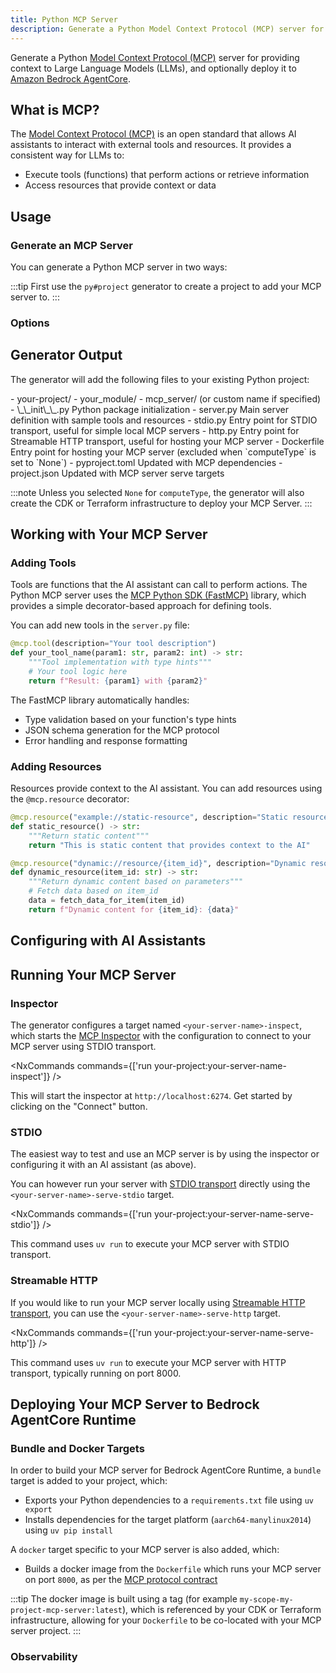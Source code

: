 ```yaml
---
title: Python MCP Server
description: Generate a Python Model Context Protocol (MCP) server for providing context to Large Language Models
---
```



Generate a Python [Model Context Protocol (MCP)](https://modelcontextprotocol.io/) server for providing context to Large Language Models (LLMs), and optionally deploy it to [Amazon Bedrock AgentCore](https://docs.aws.amazon.com/bedrock-agentcore/latest/devguide/).

## What is MCP?

The [Model Context Protocol (MCP)](https://modelcontextprotocol.io/) is an open standard that allows AI assistants to interact with external tools and resources. It provides a consistent way for LLMs to:

- Execute tools (functions) that perform actions or retrieve information
- Access resources that provide context or data

## Usage

### Generate an MCP Server

You can generate a Python MCP server in two ways:

<RunGenerator generator="py#mcp-server" />

:::tip
First use the <Link path="/guides/python-project">`py#project`</Link> generator to create a project to add your MCP server to.
:::

### Options

<GeneratorParameters generator="py#mcp-server" />

## Generator Output

The generator will add the following files to your existing Python project:

<FileTree>
  - your-project/
    - your_module/
      - mcp_server/ (or custom name if specified)
        - \_\_init\_\_.py Python package initialization
        - server.py Main server definition with sample tools and resources
        - stdio.py Entry point for STDIO transport, useful for simple local MCP servers
        - http.py Entry point for Streamable HTTP transport, useful for hosting your MCP server
        - Dockerfile Entry point for hosting your MCP server (excluded when `computeType` is set to `None`)
    - pyproject.toml Updated with MCP dependencies
    - project.json Updated with MCP server serve targets
</FileTree>

:::note
Unless you selected `None` for `computeType`, the generator will also create the CDK or Terraform infrastructure to deploy your MCP Server.
:::

## Working with Your MCP Server

### Adding Tools

Tools are functions that the AI assistant can call to perform actions. The Python MCP server uses the [MCP Python SDK (FastMCP)](https://github.com/modelcontextprotocol/python-sdk) library, which provides a simple decorator-based approach for defining tools.

You can add new tools in the `server.py` file:

```python
@mcp.tool(description="Your tool description")
def your_tool_name(param1: str, param2: int) -> str:
    """Tool implementation with type hints"""
    # Your tool logic here
    return f"Result: {param1} with {param2}"
```

The FastMCP library automatically handles:
- Type validation based on your function's type hints
- JSON schema generation for the MCP protocol
- Error handling and response formatting

### Adding Resources

Resources provide context to the AI assistant. You can add resources using the `@mcp.resource` decorator:

```python
@mcp.resource("example://static-resource", description="Static resource example")
def static_resource() -> str:
    """Return static content"""
    return "This is static content that provides context to the AI"

@mcp.resource("dynamic://resource/{item_id}", description="Dynamic resource example")
def dynamic_resource(item_id: str) -> str:
    """Return dynamic content based on parameters"""
    # Fetch data based on item_id
    data = fetch_data_for_item(item_id)
    return f"Dynamic content for {item_id}: {data}"
```

## Configuring with AI Assistants

<Snippet name="mcp/configuration-py" parentHeading="Configuring with AI Assistants" />

## Running Your MCP Server

### Inspector

The generator configures a target named `<your-server-name>-inspect`, which starts the [MCP Inspector](https://github.com/modelcontextprotocol/inspector) with the configuration to connect to your MCP server using STDIO transport.

<NxCommands commands={['run your-project:your-server-name-inspect']} />

This will start the inspector at `http://localhost:6274`. Get started by clicking on the "Connect" button.

### STDIO

The easiest way to test and use an MCP server is by using the inspector or configuring it with an AI assistant (as above).

You can however run your server with [STDIO transport](https://modelcontextprotocol.io/docs/concepts/transports#standard-input%2Foutput-stdio) directly using the `<your-server-name>-serve-stdio` target.

<NxCommands commands={['run your-project:your-server-name-serve-stdio']} />

This command uses `uv run` to execute your MCP server with STDIO transport.

### Streamable HTTP

If you would like to run your MCP server locally using [Streamable HTTP transport](https://modelcontextprotocol.io/docs/concepts/transports#streamable-http), you can use the `<your-server-name>-serve-http` target.

<NxCommands commands={['run your-project:your-server-name-serve-http']} />

This command uses `uv run` to execute your MCP server with HTTP transport, typically running on port 8000.

## Deploying Your MCP Server to Bedrock AgentCore Runtime

<Snippet name="mcp/bedrock-deployment" parentHeading="Deploying Your MCP Server to Bedrock AgentCore Runtime" />

### Bundle and Docker Targets

In order to build your MCP server for Bedrock AgentCore Runtime, a `bundle` target is added to your project, which:

- Exports your Python dependencies to a `requirements.txt` file using `uv export`
- Installs dependencies for the target platform (`aarch64-manylinux2014`) using `uv pip install`

A `docker` target specific to your MCP server is also added, which:

- Builds a docker image from the `Dockerfile` which runs your MCP server on port `8000`, as per the [MCP protocol contract](https://docs.aws.amazon.com/bedrock-agentcore/latest/devguide/runtime-service-contract.html#mcp-protocol-contract)

:::tip
The docker image is built using a tag (for example `my-scope-my-project-mcp-server:latest`), which is referenced by your CDK or Terraform infrastructure, allowing for your `Dockerfile` to be co-located with your MCP server project.
:::

### Observability

<Snippet name="mcp/observability" parentHeading="Observability" />
